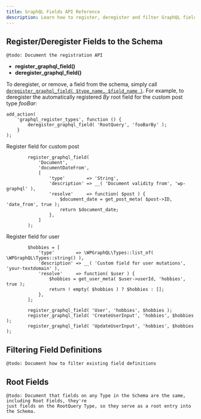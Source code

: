 ```yaml
---
title: GraphQL Fields API Reference
description: Learn how to register, deregister and filter GraphQL fields
---
```


## Register/Deregister Fields to the Schema

`@todo: Document the registration API`

- **register_graphql_field()**
- **deregister_graphql_field()**

To deregister, or remove, a field from the schema, simply call [`deregister_graphql_field( $type_name, $field_name )`](https://github.com/wp-graphql/wp-graphql/blob/develop/access-functions.php#L164). For example, to deregister the automatically registered _By_ root field for the custom post type _fooBar_:

```
add_action(
	'graphql_register_types', function () {
		deregister_graphql_field( 'RootQuery', 'fooBarBy' );
	}
);

```


Register field for custom post

```
		register_graphql_field(
			'Document',
			'documentDateFrom',
			[
				'type'        => 'String',
				'description' => __( 'Document validity from', 'wp-graphql' ),
				'resolve'     => function( $post ) {
					$document_date = get_post_meta( $post->ID, 'date_from', true );
					return $document_date;
				},
			]
		);

```

Register field for user

```
		$hobbies = [
			'type'        => \WPGraphQL\Types::list_of( \WPGraphQL\Types::string() ),
			'description' => __( 'Custom field for user mutations', 'your-textdomain' ),
			'resolve'     => function( $user ) {
				$hobbies = get_user_meta( $user->userId, 'hobbies', true );
				return ! empty( $hobbies ) ? $hobbies : [];
			},
		];

		register_graphql_field( 'User', 'hobbies', $hobbies );
		register_graphql_field( 'CreateUserInput', 'hobbies', $hobbies );
		register_graphql_field( 'UpdateUserInput', 'hobbies', $hobbies );
```


## Filtering Field Definitions

`@todo: Document how to filter existing field definitions`

## Root Fields

```
@todo: Document that fields on any Type in the Schema are the same, including Root Fields, they're
just fields on the RootQuery Type, so they serve as a root entry into the Schema.
```
